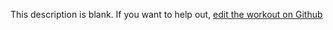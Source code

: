 
  This description is blank. If you want to help out, [edit the workout on Github](https://www.github.com/LiftArcade/exercises/blob/main/exercises/barbell-triceps-extension-description.mdx)
